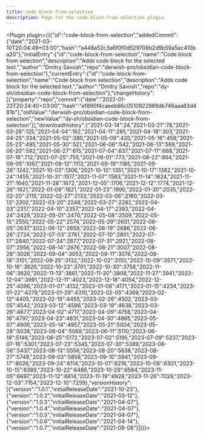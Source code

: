 ---
title: code-block-from-selection
description: Page for the code-block-from-selection plugin.
---


<Plugin plugin={({"id":"code-block-from-selection","addedCommit":{"date":"2021-03-10T20:04:49+03:00","hash":"a448a52c3a6f0f0d529708b2d9b59a5ac410ba20"},"initialEntry":{"id":"code-block-from-selection","name":"Code block from selection","description":"Adds code block for the selected text.","author":"Dmitry Savosh","repo":"derwish-pro/obsidian-code-block-from-selection"},"currentEntry":{"id":"code-block-from-selection","name":"Code block from selection","description":"Adds code block for the selected text.","author":"Dmitry Savosh","repo":"dy-sh/obsidian-code-block-from-selection"},"changeHistory":[{"property":"repo","commit":{"date":"2022-01-22T20:24:40+03:00","hash":"ef890f4caeeb86c0510922969db746aaa63d481b"},"oldValue":"derwish-pro/obsidian-code-block-from-selection","newValue":"dy-sh/obsidian-code-block-from-selection"}],"downloadHistory":{"2021-03-14":24,"2021-03-21":78,"2021-03-28":125,"2021-04-04":162,"2021-04-11":285,"2021-04-18":303,"2021-04-25":334,"2021-05-02":380,"2021-05-09":420,"2021-05-16":459,"2021-05-23":495,"2021-05-30":521,"2021-06-06":542,"2021-06-13":569,"2021-06-20":592,"2021-06-27":615,"2021-07-04":637,"2021-07-11":668,"2021-07-18":712,"2021-07-25":755,"2021-08-01":773,"2021-08-22":864,"2021-09-05":1067,"2021-09-12":1113,"2021-09-19":1185,"2021-09-26":1242,"2021-10-03":1306,"2021-10-10":1351,"2021-10-17":1382,"2021-10-24":1455,"2021-10-31":1517,"2021-11-07":1583,"2021-11-14":1624,"2021-11-21":1640,"2021-11-28":1672,"2021-12-05":1706,"2021-12-12":1774,"2021-12-26":1821,"2022-01-09":1821,"2022-01-23":1990,"2022-01-30":2035,"2022-02-20":2115,"2022-02-27":2133,"2022-03-06":2160,"2022-03-13":2202,"2022-03-20":2248,"2022-03-27":2282,"2022-04-03":2317,"2022-04-10":2357,"2022-04-17":2393,"2022-04-24":2429,"2022-05-01":2470,"2022-05-08":2509,"2022-05-15":2550,"2022-05-22":2574,"2022-05-29":2601,"2022-06-05":2637,"2022-06-12":2659,"2022-06-19":2686,"2022-06-26":2724,"2022-07-03":2761,"2022-07-10":2801,"2022-07-17":2840,"2022-07-24":2877,"2022-07-31":2921,"2022-08-07":2956,"2022-08-14":2976,"2022-08-21":3007,"2022-08-28":3026,"2022-09-04":3053,"2022-09-11":3076,"2022-09-18":3101,"2022-09-25":3132,"2022-10-02":3150,"2022-10-09":3571,"2022-10-16":3626,"2022-10-23":3701,"2022-10-30":3758,"2022-11-06":3820,"2022-11-13":3861,"2022-11-20":3908,"2022-11-27":3941,"2022-12-04":3991,"2022-12-11":4023,"2022-12-18":4054,"2022-12-25":4096,"2023-01-01":4132,"2023-01-08":4171,"2023-01-15":4234,"2023-01-22":4279,"2023-01-29":4310,"2023-02-05":4369,"2023-02-12":4405,"2023-02-19":4455,"2023-02-26":4502,"2023-03-05":4542,"2023-03-12":4596,"2023-03-19":4638,"2023-03-26":4677,"2023-04-02":4717,"2023-04-09":4758,"2023-04-16":4797,"2023-04-23":4831,"2023-04-30":4865,"2023-05-07":4906,"2023-05-14":4957,"2023-05-21":5004,"2023-05-28":5038,"2023-06-04":5069,"2023-06-11":5110,"2023-06-18":5146,"2023-06-25":5172,"2023-07-02":5195,"2023-07-09":5237,"2023-07-16":5301,"2023-07-23":5345,"2023-07-30":5389,"2023-08-06":5437,"2023-08-13":5556,"2023-08-20":5638,"2023-08-27":5749,"2023-09-03":5858,"2023-09-10":5941,"2023-09-17":6026,"2023-09-24":6114,"2023-10-01":6216,"2023-10-08":6301,"2023-10-15":6389,"2023-10-22":6486,"2023-10-29":6584,"2023-11-05":6697,"2023-11-12":6814,"2023-11-19":6928,"2023-11-26":7029,"2023-12-03":7154,"2023-12-10":7259},"versionHistory":[{"version":"1.0.1","initialReleaseDate":"2021-10-23"},{"version":"1.0.2","initialReleaseDate":"2021-03-12"},{"version":"1.0.3","initialReleaseDate":"2021-04-07"},{"version":"1.0.4","initialReleaseDate":"2021-04-07"},{"version":"1.0.5","initialReleaseDate":"2021-04-07"},{"version":"1.0.6","initialReleaseDate":"2021-04-14"},{"version":"1.0.7","initialReleaseDate":"2021-09-08"}]})}></Plugin>